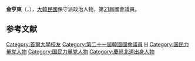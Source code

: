 {{Infobox politician
| name        = 金亨東<br>{{lang|ko|김형동}}
| image       = 
| caption     = 
| birth_date = {{Birth date and age|1975|3|25}}
| birth_place = {{KOR}}[[慶尚北道|慶尚北道]][[安東市|安東市]]
| residence = {{KOR}}[[慶尚北道|慶尚北道]]
| nationality   = {{ROK}}
| party         = {{PPP}}
| otherparty    = {{UFP}}→
| other_names = 
| alma_mater = [[首爾大學|首爾大學]]

| office = {{flagicon|South Korea}} 第21屆[[韓國國會|韓國國會]]議員
| term_start = 2020年5月30日
| term_end   = 
| constituency = [[慶尚北道|慶北]][[安東市|安東市]]、[[醴泉郡|醴泉郡]]
| predecessor = {{tsl|ko|박명재|朴明在}}
| successor  = 

}}
'''金亨東'''（{{kor|김형동|金亨東|Kim Hyeong-dong}}，{{bd|1975年|3月25日}}），[[大韓民國|大韓民國]]保守派政治人物，第[[第21屆大韓民國國會議員名單|21]]屆國會議員。

== 参考文献 ==
<references />

{{DEFAULTSORT:Kim Hyeong-dong}}
[[Category:首爾大學校友|Category:首爾大學校友]]
[[Category:第二十一屆韓國國會議員|Category:第二十一屆韓國國會議員]]
[[Category:金姓|H]]
[[Category:国民力量党人物|Category:国民力量党人物]]
[[Category:国民力量党人物|Category:国民力量党人物]]
[[Category:慶尚北道出身人物|Category:慶尚北道出身人物]]